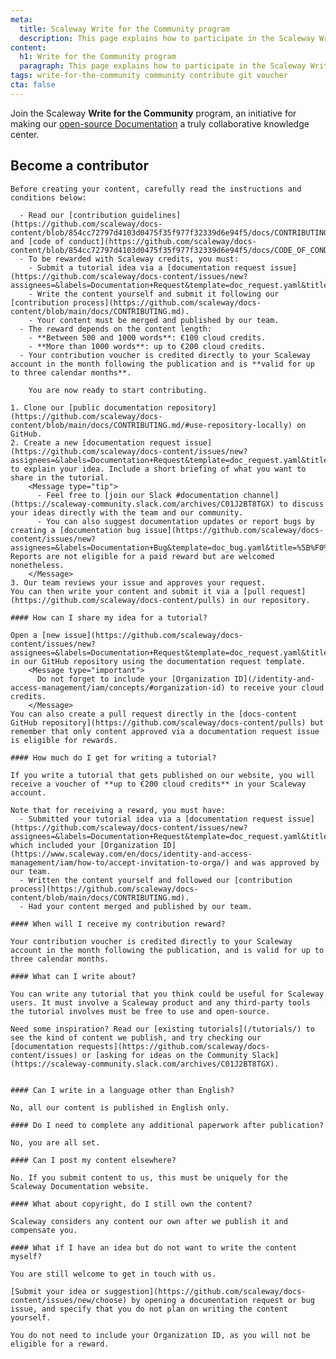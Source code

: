 ```yaml
---
meta:
  title: Scaleway Write for the Community program
  description: This page explains how to participate in the Scaleway Write for the Community program.
content:
  h1: Write for the Community program
  paragraph: This page explains how to participate in the Scaleway Write for the Community program.
tags: write-for-the-community community contribute git voucher
cta: false
---
```


Join the Scaleway **Write for the Community** program, an initiative for making our [open-source Documentation](https://github.com/scaleway/docs-content/) a truly collaborative knowledge center.

<Grid>
    <SummaryCard
        title="Become a recognized expert"
        icon="members"
        description="Share your knowledge and be featured on our Documentation."
    />
    <SummaryCard
        title="Be rewarded for your contribution"
        icon="auto-fix"
        description="Get up to €200 of cloud credit for each of your publications."
    />
</Grid>

## Become a contributor

<Tabs id="become-contributor">

  <TabsTab label="Before you start    ">

    Before creating your content, carefully read the instructions and conditions below:

      - Read our [contribution guidelines](https://github.com/scaleway/docs-content/blob/854cc72797d4103d0475f35f977f32339d6e94f5/docs/CONTRIBUTING.md) and [code of conduct](https://github.com/scaleway/docs-content/blob/854cc72797d4103d0475f35f977f32339d6e94f5/docs/CODE_OF_CONDUCT.md).
      - To be rewarded with Scaleway credits, you must:
        - Submit a tutorial idea via a [documentation request issue](https://github.com/scaleway/docs-content/issues/new?assignees=&labels=Documentation+Request&template=doc_request.yaml&title=%5B%F0%9F%91%A9%E2%80%8D%F0%9F%92%BB+Documentation+Request%5D%3A+).
        - Write the content yourself and submit it following our [contribution process](https://github.com/scaleway/docs-content/blob/main/docs/CONTRIBUTING.md).
        - Your content must be merged and published by our team.
      - The reward depends on the content length:
        - **Between 500 and 1000 words**: €100 cloud credits.
        - **More than 1000 words**: up to €200 cloud credits.
      - Your contribution voucher is credited directly to your Scaleway account in the month following the publication and is **valid for up to three calendar months**.

        You are now ready to start contributing.

  </TabsTab>

  <TabsTab label="How to contribute    ">

    1. Clone our [public documentation repository](https://github.com/scaleway/docs-content/blob/main/docs/CONTRIBUTING.md/#use-repository-locally) on GitHub.
    2. Create a new [documentation request issue](https://github.com/scaleway/docs-content/issues/new?assignees=&labels=Documentation+Request&template=doc_request.yaml&title=%5B%F0%9F%91%A9%E2%80%8D%F0%9F%92%BB+Documentation+Request%5D%3A+) to explain your idea. Include a short briefing of what you want to share in the tutorial.
        <Message type="tip">
          - Feel free to [join our Slack #documentation channel](https://scaleway-community.slack.com/archives/C01J2BT8TGX) to discuss your ideas directly with the team and our community.
          - You can also suggest documentation updates or report bugs by creating a [documentation bug issue](https://github.com/scaleway/docs-content/issues/new?assignees=&labels=Documentation+Bug&template=doc_bug.yaml&title=%5B%F0%9F%90%9E+Documentation+Bug%5D%3A+). Reports are not eligible for a paid reward but are welcomed nonetheless.
        </Message>
    3. Our team reviews your issue and approves your request.
    You can then write your content and submit it via a [pull request](https://github.com/scaleway/docs-content/pulls) in our repository.

  </TabsTab>

  <TabsTab label="FAQs">

    #### How can I share my idea for a tutorial?

    Open a [new issue](https://github.com/scaleway/docs-content/issues/new?assignees=&labels=Documentation+Request&template=doc_request.yaml&title=%5B%F0%9F%91%A9%E2%80%8D%F0%9F%92%BB+Documentation+Request%5D%3A+) in our GitHub repository using the documentation request template.
        <Message type="important">
          Do not forget to include your [Organization ID](/identity-and-access-management/iam/concepts/#organization-id) to receive your cloud credits.
        </Message>
    You can also create a pull request directly in the [docs-content GitHub repository](https://github.com/scaleway/docs-content/pulls) but remember that only content approved via a documentation request issue is eligible for rewards.

    #### How much do I get for writing a tutorial?

    If you write a tutorial that gets published on our website, you will receive a voucher of **up to €200 cloud credits** in your Scaleway account.

    Note that for receiving a reward, you must have:
      - Submitted your tutorial idea via a [documentation request issue](https://github.com/scaleway/docs-content/issues/new?assignees=&labels=Documentation+Request&template=doc_request.yaml&title=%5B%F0%9F%91%A9%E2%80%8D%F0%9F%92%BB+Documentation+Request%5D%3A+), which included your [Organization ID](https://www.scaleway.com/en/docs/identity-and-access-management/iam/how-to/accept-invitation-to-orga/) and was approved by our team.
      - Written the content yourself and followed our [contribution process](https://github.com/scaleway/docs-content/blob/main/docs/CONTRIBUTING.md).
      - Had your content merged and published by our team.

    #### When will I receive my contribution reward?

    Your contribution voucher is credited directly to your Scaleway account in the month following the publication, and is valid for up to three calendar months.

    #### What can I write about?

    You can write any tutorial that you think could be useful for Scaleway users. It must involve a Scaleway product and any third-party tools the tutorial involves must be free to use and open-source.

    Need some inspiration? Read our [existing tutorials](/tutorials/) to see the kind of content we publish, and try checking our [documentation requests](https://github.com/scaleway/docs-content/issues) or [asking for ideas on the Community Slack](https://scaleway-community.slack.com/archives/C01J2BT8TGX).


    #### Can I write in a language other than English?

    No, all our content is published in English only.

    #### Do I need to complete any additional paperwork after publication?

    No, you are all set.

    #### Can I post my content elsewhere?

    No. If you submit content to us, this must be uniquely for the Scaleway Documentation website.

    #### What about copyright, do I still own the content?

    Scaleway considers any content our own after we publish it and compensate you.

    #### What if I have an idea but do not want to write the content myself?

    You are still welcome to get in touch with us.

    [Submit your idea or suggestion](https://github.com/scaleway/docs-content/issues/new/choose) by opening a documentation request or bug issue, and specify that you do not plan on writing the content yourself.

    You do not need to include your Organization ID, as you will not be eligible for a reward.

  </TabsTab>

</Tabs>
